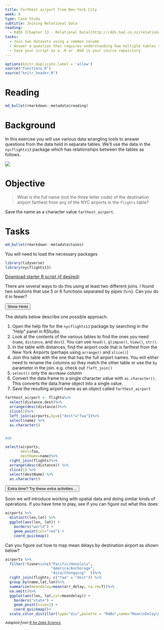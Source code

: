 ```yaml
---
title: Farthest airport from New York City
week: 4
type: Case Study
subtitle: Joining Relational Data
reading:
  - R4DS [Chapter 13 - Relational Data](http://r4ds.had.co.nz/relational-data.html){target='blank'}
tasks:
  - Join two datasets using a common column
  - Answer a question that requires understanding how multiple tables are related
  - Save your script as a .R or .Rmd in your course repository
---
```

```r
options(knitr.duplicate.label = 'allow')
source("functions.R")
source("knitr_header.R")
```

# Reading

```r
md_bullet(rmarkdown::metadata$reading)
```

# Background
In this exercise you will use various data wrangling tools to answer questions from the data held in separate tables.  We'll use the data in the `nycflights13` package which has relationships between the tables as follows.

![](http://r4ds.had.co.nz/diagrams/relational-nycflights.png)


# Objective
> What is the full name (not the three letter code) of the destination airport farthest from any of the NYC airports in the `flights` table?

Save the name as a character value `farthest_airport`.

# Tasks

```r
md_bullet(rmarkdown::metadata$tasks)
```

You will need to load the necessary packages
```r
library(tidyverse)
library(nycflights13)
```
[<i class="fa fa-file-code-o fa-1x" aria-hidden="true"></i> Download starter R script (if desired)](`r output_nocomment`){target="_blank"}

There are several ways to do this using at least two different joins. I found two solutions that use 5 or 6 functions separated by pipes (`%>%`).  Can you do it in fewer?

<div class="well">
<button data-toggle="collapse" class="btn btn-primary btn-sm round" data-target="#demo1">Show Hints</button>
<div id="demo1" class="collapse">
The details below describe one possible approach.

1. Open the help file for the `nycflights13` package by searching in the "Help" panel in RStudio.
2. Look at the contents of the various tables to find the ones you need (`name`, `distance`, and `dest`).  You can use `head()`, `glimpse()`, `View()`, `str()`.  
2. In the table with distances, find the airport code that is farthest from the New York Airports (perhaps using `arrange()` and `slice()`)
3. Join this table with the one that has the full airport names.  You will either need to rename the columns so they match the other table or use the `by` parameter in the join.  e.g. check out `?left_join()`
4. `select()` only the `destName` column
5. Convert the data.frame to a single character value with `as.character()`. This converts the data.frame object into a single value. 
5. Save the resulting airport name as an object called `farthest_airport`
</div>
</div>

```r
farthest_airport <- flights%>%
  select(distance,dest)%>%
  arrange(desc(distance))%>%
  slice(1)%>%
  left_join(airports,by=c("dest"="faa"))%>%
  select(name) %>% 
  as.character()


#OR

select(airports,
       dest=faa,
       destName=name)%>%
  right_join(flights)%>% 
  arrange(desc(distance)) %>% 
  slice(1) %>% 
  select(destName) %>% 
  as.character()
```


<div class="extraswell">
<button data-toggle="collapse" class="btn btn-link" data-target="#extras">
Extra time? Try these extra activities...
</button>
<div id="extras" class="collapse">

Soon we will introduce working with spatial data and doing similar kinds of operations.  If you have time to play, see if you can figure out what this does:

```r
airports %>%
  distinct(lon,lat) %>%
  ggplot(aes(lon, lat)) +
    borders("world") +
    geom_point(col="red") +
    coord_quickmap()
```

Can you figure out how to map mean delays by destination airport as shown below?

```r
airports %>%
  filter(!tzone%in%c("Pacific/Honolulu",
                     "America/Anchorage",
                     "Asia/Chongqing"  ))%>%
  right_join(flights, c("faa" = "dest")) %>%
  group_by(name,lat,lon)%>%
  summarize(meandelay=mean(arr_delay, na.rm=T))%>%
  na.omit()%>%
  ggplot(aes(lon, lat,col=meandelay)) +
    borders("state") +
    geom_point(size=2) +
    coord_quickmap()+
  scale_color_distiller(type="div",palette = "RdBu",name="Mean\nDelay\n(minutes)")
```

</div>
</div>

<i> <small> Adapted from [R for Data Science](http://r4ds.had.co.nz/relational-data.html#filtering-joins) </small> </i>